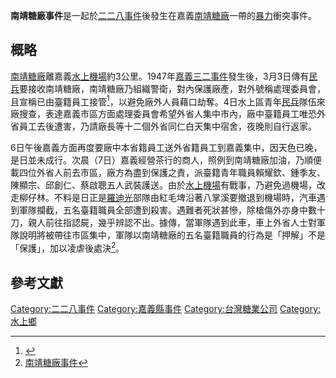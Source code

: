 '''南靖糖廠事件'''是一起於[[二二八事件|二二八事件]]後發生在嘉義[[南靖糖廠|南靖糖廠]]一帶的[[暴力|暴力]]衝突事件。

== 概略 ==
[[南靖糖廠|南靖糖廠]]離嘉義[[水上機場|水上機場]]約3公里。1947年[[嘉義三二事件|嘉義三二事件]]發生後，3月3日傳有[[嘉義民兵|民兵]]要接收南靖糖廠，南靖糖廠乃組織警衛，對內保護廠產，對外號稱處理委員會，且宣稱已由臺籍員工接管<ref>{{Cite web |url=http://cn.rti.org.tw/big5/topic/2007/228-60/map-chiayi.aspx |title=轉型正義-二二八事件60周年特別報導 |accessdate=2015-07-16 |archive-date=2015-07-16 |archive-url=https://web.archive.org/web/20150716103852/http://cn.rti.org.tw/big5/topic/2007/228-60/map-chiayi.aspx |dead-url=yes }}</ref>，以避免廠外人員藉口劫奪。4日水上區青年[[嘉義民兵|民兵]]隊伍來廠搜查，表達嘉義市區方面處理委員會希望外省人集中市內，廠中臺籍員工唯恐外省員工去後遭害，乃請廠長等十二個外省同仁白天集中宿舍，夜晚則自行返家。

6日午後嘉義方面再度要廠中本省籍員工送外省籍員工到嘉義集中，因天色已晚，是日並未成行。次晨（7日）嘉義經營茶行的商人，照例到南靖糖廠加油，乃順便載四位外省人前去市區，廠方為盡到保護之責，派臺籍青年職員賴耀欽、鍾季友、陳顯宗、邱創仁、蔡啟聰五人武裝護送。由於[[水上機場|水上機場]]有戰事，乃避免過機場，改走柳仔林。不料是日正是[[羅迪光|羅迪光]]部隊由紅毛埤沿著八掌溪要撤退到機場時，汽車遇到軍隊攔截，五名臺籍職員全部遭到殺害。遇難者死狀甚慘，除槍傷外亦身中數十刀，親人前往指認屍，幾乎辨認不出。據傳，當軍隊遇到此車，車上外省人士對軍隊說明將被帶往市區集中，軍隊以南靖糖廠的五名臺籍職員的行為是「押解」不是「保護」，加以凌虐後處決<ref>[http://library.taiwanschoolnet.org/cyberfair2002/C0219100 南靖糖廠事件]{{dead link|date=2017年11月 |bot=InternetArchiveBot |fix-attempted=yes }}</ref>。

==參考文獻==
{{reflist}}

{{二二八事件}}

[[Category:二二八事件|Category:二二八事件]]
[[Category:嘉義縣事件|Category:嘉義縣事件]]
[[Category:台灣糖業公司|Category:台灣糖業公司]]
[[Category:水上鄉|Category:水上鄉]]